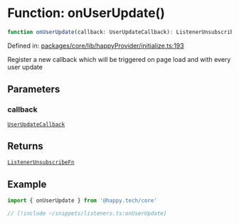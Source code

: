 # Function: onUserUpdate()

```ts
function onUserUpdate(callback: UserUpdateCallback): ListenerUnsubscribeFn
```

Defined in: [packages/core/lib/happyProvider/initialize.ts:193](https://github.com/HappyChainDevs/happychain/blob/99d9c499d60929c60f5b0529191c07ec6adb3faa/packages/core/lib/happyProvider/initialize.ts#L193)

Register a new callback which will be triggered
on page load and with every user update

## Parameters

### callback

[`UserUpdateCallback`](/sdk/react/api/type-aliases/UserUpdateCallback)

## Returns

[`ListenerUnsubscribeFn`](/sdk/react/api/type-aliases/ListenerUnsubscribeFn)

## Example

```ts twoslash
import { onUserUpdate } from '@happy.tech/core'

// [!include ~/snippets/listeners.ts:onUserUpdate]
```
